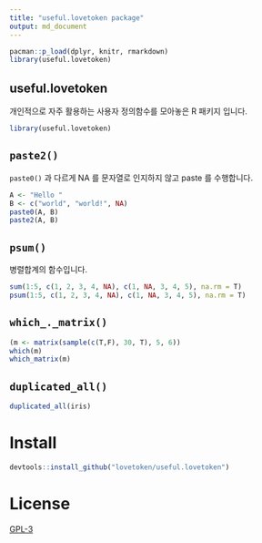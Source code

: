 ```yaml
---
title: "useful.lovetoken package"
output: md_document
---
```


```r
pacman::p_load(dplyr, knitr, rmarkdown)
library(useful.lovetoken)
```

## useful.lovetoken

개인적으로 자주 활용하는 사용자 정의함수를 모아놓은 R 패키지 입니다.

```r
library(useful.lovetoken)
```

## `paste2()`

`paste0()` 과 다르게 NA 를 문자열로 인지하지 않고 paste 를 수행합니다.  

```r
A <- "Hello "
B <- c("world", "world!", NA)
paste0(A, B)
paste2(A, B)
```

## `psum()`

병렬합계의 함수입니다.  

```r
sum(1:5, c(1, 2, 3, 4, NA), c(1, NA, 3, 4, 5), na.rm = T)
psum(1:5, c(1, 2, 3, 4, NA), c(1, NA, 3, 4, 5), na.rm = T)
```

## `which_._matrix()`

```r
(m <- matrix(sample(c(T,F), 30, T), 5, 6))
which(m)
which_matrix(m)
```

## `duplicated_all()`

```r
duplicated_all(iris)
```

# Install

```r
devtools::install_github("lovetoken/useful.lovetoken")
```

# License

[GPL-3](https://www.gnu.org/licenses/gpl-3.0.en.html)
